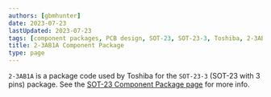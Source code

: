 ```yaml
---
authors: [gbmhunter]
date: 2023-07-23
lastUpdated: 2023-07-23
tags: [component packages, PCB design, SOT-23, SOT-23-3, Toshiba, 2-3AB1A]
title: 2-3AB1A Component Package
type: page
---
```


`2-3AB1A` is a package code used by Toshiba for the `SOT-23-3` (SOT-23 with 3 pins) package. See the [SOT-23 Component Package page](/pcb-design/component-packages/sot-23-component-package/) for more info.
